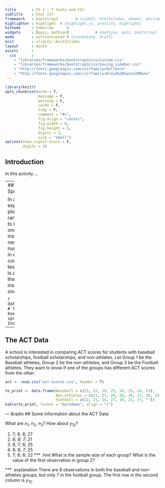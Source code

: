 ```yaml
---
title       : Ch 1 - T tests and CIs
subtitle    : Stat 217
framework   : bootstrap3        # {io2012, html5slides, shower, dzslides, ...}
highlighter : highlight  # {highlight.js, prettify, highlight}
hitheme     : tomorrow      # 
widgets     : [quiz, mathjax]            # {mathjax, quiz, bootstrap}
mode        : selfcontained # {standalone, draft}
knit        : slidify::knit2slides
layout      : deck3
assets      : 
  css       : 
    - "libraries/frameworks/bootstrap3/css/custom.css"
    - "libraries/frameworks/bootstrap3/css/moving_sidebar.css"
    - "http://fonts.googleapis.com/css?family=Vollkorn"
    - "http://fonts.googleapis.com/css?family=Droid%20Sans%20Mono"
---
```


```r
library(knitr)
opts_chunk$set(echo = T, 
               message = F, 
               warning = F, 
               cache = F, 
               tidy = F, 
               comment = "#>", 
               fig.align = "center", 
               fig.width = 8, 
               fig.height = 5, 
               digits = 3, 
               size = "small")
options(show.signif.stars = F, 
        digits = 3)
```

## Introduction

In this activity ...

---
## The Insect Sprays Data

In an agricultural experiment, 72 plots of land were randomly assigned to be treated with one of six different insecticides.  The next day, the number of insects in each plot were counted.  We will test to see if there is a difference in the number of insects for at least one of the sprays.

```r
data(InsectSprays)  # load the data
boxplot(count ~ spray, data = InsectSprays)
```


---
## The ACT Data
A school is interested in comparing ACT scores for students with baseball scholarships, football scholarships, and non-athletes.  Let Group 1 be the Baseball athletes, Group 2 be the non-athletes, and Group 3 be the Football athletes.  They want to know if one of the groups has different ACT scores from the other.  

```r
act <- read.csv("act-scores.csv", header = T)
```

```r
to_print <- data.frame(Baseball = c(25, 22, 19, 25, 24, 25, 24, 23), 
                       Non.athletes = c(21, 27, 29, 26, 30, 27, 26, 23), 
                       Football = c(22, 21, 24, 27, 19, 23, 17, ""))
kable(to_print, format = "markdown", align = "c")
```

--- &radio
## Some Information about the ACT Data

What are $n_1$, $n_2$, $n_3$?  How about $y_{12}$?

1. 7; 8; 8; 27
2. _8; 8; 7; 21_
3. 8; 7; 8; 25
4. 8; 8; 7; 25
5. 7; 8; 8; 22
*** .hint
What is the sample size of each group?  What is the value of the first observation in group 2?

*** .explanation
There are 8 observations in both the baseball and non-athletes groups, but only 7 in the football group.  The first row in the second column is $y_{12}$.




